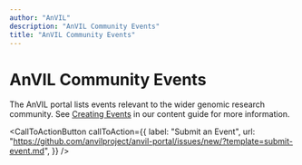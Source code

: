 ```yaml
---
author: "AnVIL"
description: "AnVIL Community Events"
title: "AnVIL Community Events"
---
```


# AnVIL Community Events

The AnVIL portal lists events relevant to the wider genomic research community. See [Creating Events](/guides/content/events-guide) in our content guide for more information.

<CallToActionButton
  callToAction={{
    label: "Submit an Event",
    url: "https://github.com/anvilproject/anvil-portal/issues/new/?template=submit-event.md",
  }}
/>

<Events events={events} />
